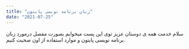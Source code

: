 ```yaml
---
title: "زبان برنامه نویسی پایتون"
date: "2021-07-25"
---
```

سلام خدمت همه ی دوستان عزیز توی این پست میخوایم بصورت مفصل درمورد زبان برنامه نویسی پایتون و موارد استفاده از اون صحبت کنیم.
